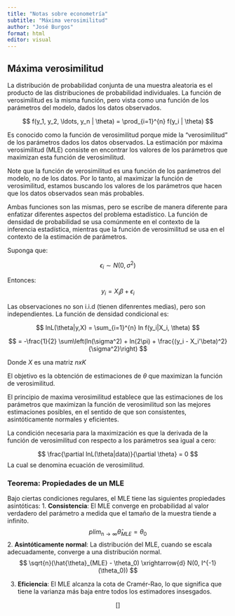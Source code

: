 ```yaml
---
title: "Notas sobre econometría"
subtitle: "Máxima verosimilitud"
author: "José Burgos"
format: html
editor: visual
---
```


## Máxima verosimilitud

La distribución de probabilidad conjunta de una muestra aleatoria es el producto de las distribuciones de probabilidad individuales. La función de verosimilitud es la misma función, pero vista como una función de los parámetros del modelo, dados los datos observados.

$$
f(y_1, y_2, \ldots, y_n | \theta) = \prod_{i=1}^{n} f(y_i | \theta)
$$

Es conocido como la función de verosimilitud porque mide la "verosimilitud" de los parámetros dados los datos observados. La estimación por máxima verosimilitud (MLE) consiste en encontrar los valores de los parámetros que maximizan esta función de verosimilitud.

Note que la función de verosimilitud es una función de los parámetros del modelo, no de los datos. Por lo tanto, al maximizar la función de verosimilitud, estamos buscando los valores de los parámetros que hacen que los datos observados sean más probables.

Ambas funciones son las mismas, pero se escribe de manera diferente para enfatizar diferentes aspectos del problema estadístico. La función de densidad de probabilidad se usa comúnmente en el contexto de la inferencia estadística, mientras que la función de verosimilitud se usa en el contexto de la estimación de parámetros.

Suponga que:

$$
\epsilon_i \sim N(0, \sigma^2)
$$

Entonces: $$
y_i = X_i \beta + \epsilon_i
$$

Las observaciones no son i.i.d (tienen difenrentes medias), pero son independientes. La función de densidad condicional es:

$$
lnL(\theta|y,X) = \sum_{i=1}^{n} ln f(y_i|X_i, \theta)
$$

$$
= -\frac{1}{2}   \sum\left(ln(\sigma^2) + ln(2\pi) + \frac{(y_i - X_i'\beta)^2}{\sigma^2}\right)
$$

Donde $X$ es una matriz $nxK$

El objetivo es la obtención de estimaciones de $\theta$ que maximizan la función de verosimilitud.

El principio de maxima verosimilitud establece que las estimaciones de los parámetros que maximizan la función de verosimilitud son las mejores estimaciones posibles, en el sentido de que son consistentes, asintóticamente normales y eficientes.

La condición necesaria para la maximización es que la derivada de la función de verosimilitud con respecto a los parámetros sea igual a cero:

$$
\frac{\partial lnL(\theta|data)}{\partial \theta} = 0
$$ La cual se denomina ecuación de verosimilitud.

### Teorema: Propiedades de un MLE

Bajo ciertas condiciones regulares, el MLE tiene las siguientes propiedades asintóticas: 1. **Consistencia**: El MLE converge en probabilidad al valor verdadero del parámetro a medida que el tamaño de la muestra tiende a infinito. $$
plim_{\text{n} \to \infty} \hat{\theta}_{MLE} = \theta_0
$$ 2. **Asintóticamente normal**: La distribución del MLE, cuando se escala adecuadamente, converge a una distribución normal. $$
\sqrt{n}(\hat{\theta}_{MLE} - \theta_0) \xrightarrow{d} N(0, I^{-1}(\theta_0))
$$

3.  **Eficiencia**: El MLE alcanza la cota de Cramér-Rao, lo que significa que tiene la varianza más baja entre todos los estimadores insesgados.

$$
[]
$$
